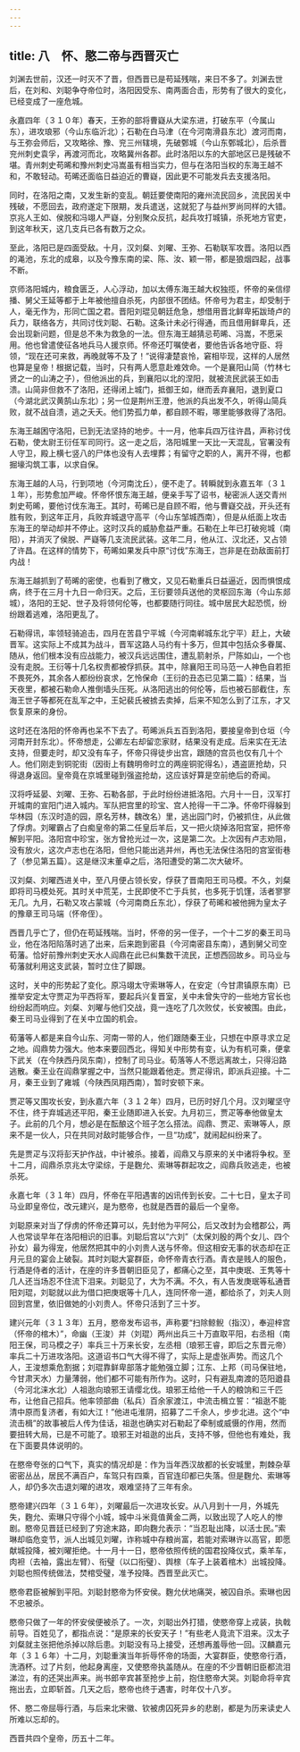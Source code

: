 ```yaml
---
---
---
```

title: 八　怀、愍二帝与西晋灭亡
---



刘渊去世前，汉还一时灭不了晋，但西晋已是苟延残喘，来日不多了。刘渊去世后，在刘和、刘聪争夺帝位时，洛阳因受东、南两面合击，形势有了很大的变化，已经变成了一座危城。

永嘉四年（３１０年）春天，王弥的部将曹嶷从大梁东进，打破东平（今属山东），进攻琅邪（今山东临沂北）；石勒在白马津（在今河南滑县东北）渡河而南，与王弥会师后，又攻略徐、豫、兖三州辖境，先破鄄城（今山东鄄城北），后杀晋兖州刺史袁孚，再渡河而北，攻略冀州各郡。此时洛阳以东的大部地区已是残破不堪。青州刺史苟晞和豫州刺史冯嵩虽有相当实力，但与在洛阳当权的东海王越不和，不敢轻动。苟晞还面临日益迫近的曹嶷，因此更不可能发兵去支援洛阳。

同时，在洛阳之南，又发生新的变乱。朝廷要使南阳的雍州流民回乡，流民因关中残破，不愿回去，政府遂定下限期，发兵遣送，这就犯了与益州罗尚同样的大错。京兆人王如、侯脱和冯翊人严嶷，分别聚众反抗，起兵攻打城镇，杀死地方官吏，到这年秋天，这几支兵已各有数万之众。

至此，洛阳已是四面受敌。十月，汉刘粲、刘曜、王弥、石勒联军攻晋。洛阳以西的渑池，东北的成皋，以及今豫东南的梁、陈、汝、颖一带，都是狼烟四起，战事不断。

京师洛阳城内，粮食匮乏，人心浮动，加以太傅东海王越大权独揽，怀帝的亲信缪播、舅父王延等都于上年被他擅自杀死，内部很不团结。怀帝号为君主，却受制于人，毫无作为，形同亡国之君。晋阳刘琨见朝廷危急，想借用晋北鲜卑拓跋琦卢的兵力，联络各方，共同讨伐刘聪、石勒。这条计未必行得通，而且借用鲜卑兵，还会出现新问题，但是总不朱为救急的一法。但东海王越猜忌苟晞、冯嵩，不愿采用。他也曾遣使征各地兵马人援京师。怀帝还叮嘱使者，要他告诉各地守臣、将领，“现在还可来救，再晚就等不及了！”说得凄楚哀怜，窘相毕现，这样的人居然也算是皇帝！根据记载，当时，只有两人愿意赴难效命。一个是襄阳山简（竹林七贤之一的山涛之子），但他派出的兵，到襄阳以北的涅阳，就被流民武装王如击溃。山简非但救不了洛阳，还得闭上城门，抵御王如，继而丢弃襄阳，退到夏口（今湖北武汉黄鹄山东北）；另一位是荆州王澄，他派的兵出发不久，听得山简兵败，就不战自溃，逃之夭夭。他们势孤力单，都自顾不暇，哪里能够救得了洛阳。

东海王越困守洛阳，已到无法坚持的地步。十一月，他率兵四万往许昌，声称讨伐石勒，使太尉王衍任军司同行。这一走之后，洛阳城里一天比一天混乱，官署没有人守卫，殿上横七竖八的尸体也没有人去埋葬；有留守之职的人，离开不得，也都掘壕沟筑工事，以求自保。

东海王越的人马，行到项地（今河南沈丘），便不走了。转瞬就到永嘉五年（３１１年），形势愈加严峻。怀帝怀恨东海王越，便亲手写了诏书，秘密派人送交青州刺史苟晞，要他讨伐东海王。其时，苟晞已是自顾不暇，他与曹嶷交战，开头还有胜有败，到这年正月，兵败弃城退守高平（今山东邹城西南），但是从纸面上攻击东海王的举动却并不停止。这时汉兵的威胁愈益严重。石勒在上年已打破宛城（南阳），并消灭了侯脱、严嶷等几支流民武装。这年二月，他从江、汉北还，又占领了许昌。在这样的情势下，苟晞如果发兵中原“讨伐”东海王，岂非是在劲敌面前打内战！

东海王越抓到了苟晞的密使，也看到了檄文，又见石勒重兵日益逼近，因而惧恨成病，终于在三月十九日一命归天。之后，王衍要领兵送他的灵枢回东海（今山东郯城），洛阳的王妃、世子及将领何伦等，也都要随行同往。城中居民大起恐慌，纷纷跟着逃难，洛阳更乱了。

石勒得讯，率领轻骑追击，四月在苦县宁平城（今河南郸城东北宁平）赶上，大破晋军。这实际上不成其为战斗，晋军这路人马约有十多万，但其中包括众多眷属、随从，他们根本没有应战能力，被汉兵远远围住，遭乱箭射杀，尸陈如山，一个也没有走脱。王衍等十几名权贵都被俘抓获。其中，除襄阳王司马范一人神色自若拒不畏死外，其余各人都纷纷哀求，乞怜保命（王衍的丑态已见第二篇）：结果，当天夜里，都被石勒命人推倒墙头压死。从洛阳逃出的何伦等，后也被石部截住，东海王世子等都死在乱军之中，王妃裴氏被掳去卖掉，后来不知怎么到了江东，才又恢复原来的身份。

这时还在洛阳的怀帝再也呆不下去了。苟晞派兵五百到洛阳，要接皇帝到仓垣（今河南开封东北）。怀帝想走，公卿左右却留恋家财，结果没有走成。后来实在无法支持，但要走时，却又没有车子，怀帝只得徒步出宫，跟随的宫员也仅有几十个人。他们刚走到铜驼街（因街上有魏明帝时立的两座铜驼得名），遇盗匪抢劫，只得退身返回。皇帝竟在京城里碰到强盗抢劫，这应该好算是空前绝后的奇闻。

汉将呼延晏、刘曜、王弥、石勒各部，于此时纷纷进抵洛阳。六月十一日，汉军打开城南的宣阳门进入城内。军队把宫里的珍宝、宫人抢得一干二净。怀帝吓得躲到华林园（东汉时造的园，原名芳林，魏改名）里，逃出园门时，仍被抓住，从此做了俘虏。刘曜霸占了白痴皇帝的第二任皇后羊后，又一把火烧掉洛阳宫室，把怀帝解到平阳。洛阳宫中珍宝，张方曾抢光过一次，这是第二次。上次因有卢志劝阻，没有放火，这次卢志也在洛阳，但他只能出逃并州，再也无法保住洛阳的宫室街巷了（参见第五篇）。这是继汉末董卓之后，洛阳遭受的第二次大破坏。

汉刘粲、刘曜西进关中，至八月便占领长安，俘获了晋南阳王司马模。不久，刘粲即将司马模处死。其时关中荒芜，士民即使不亡于兵贫，也多死于饥馑，活者寥寥无几。九月，石勒又攻占蒙城（今河南商丘东北），俘获了苟晞和被他拥为皇太子的豫章王司马端（怀帝侄）。

西晋几乎亡了，但仍在苟延残喘。当时，怀帝的另一侄子，一个十二岁的秦王司马业，他在洛阳陷落时逃了出来，后来跑到密县（今河南密县东南），遇到舅父司空荀藩。恰好前豫州刺史天水人阎鼎在此已纠集数干流民，正想西回故乡。司马业与荀藩就利用这支武装，暂时立住了脚跟。

这时，关中的形势起了变化。原冯翊太守索琳等人，在安定（今甘肃镇原东南）已推举安定太守贾疋为平西将军，要起兵兴复晋室，关中未曾失守的一些地方官长也纷纷起而响应。刘粲、刘曜与他们交战，竟一连吃了几次败仗，长安被围。由此，秦王司马业得到了在关中立国的机会。

荀藩等人都是来自今山东、河南一带的人，他们跟随秦王业，只想在中原寻求立足之地。阎鼎势力强大。他本来要回西北，得知关中形势有变，认为有机可乘，便拿下武关（在今陕西丹凤东南），控制了司马业。荀落等人不愿远离故土，只得沿路逃散。秦王业在阎鼎掌握之中，当然只能跟着他走。贾疋得讯，即派兵迎接。十二月，秦王业到了雍城（今陕西凤翔西南），暂时安顿下来。

贾疋等又围攻长安，到永嘉六年（３１２年）四月，已历时好几个月。汉刘曜坚守不住，终于弃城逃还平阳，秦王业随即进入长安。九月初三，贾疋等奉他做皇太子。此前的几个月，想必是在酝酿这个班子怎么搭法。阎鼎、贾疋、索琳等人，原来不是一伙人，只在共同对敌时能够合作，一旦“功成”，就闹起纠纷来了。

先是贾疋与汉将彭天护作战，中计被杀。接着，阎鼎又与原来的关中诸将争权。至十二月，阎鼎杀京兆太守梁综，于是麴允、索琳等群起攻之，阎鼎兵败逃走，也被杀死。

永嘉七年（３１年）四月，怀帝在平阳遇害的凶讯传到长安。二十七日，皇太子司马业即皇帝位，改元建兴，是为愍帝，也就是西晋的最后一个皇帝。

刘聪原来对当了俘虏的怀帝还算可以，先封他为平阿公，后又改封为会稽郡公，两人也常谈早年在洛阳相识的旧事。刘聪后宫以“六刘”（太保刘殷的两个女儿、四个孙女）最为得宠，他居然把其中的小刘贵人送与怀帝。但这相安无事的状态却在正月元旦的宴会上破裂。其时刘聪大宴群臣，命怀帝青衣行酒。青衣是贱人的服色，行酒是侍者的活计，在座的许多晋朝旧臣见了，都痛心之至，其中庚珉、王隽等十几人还当场忍不住流下泪来。刘聪见了，大为不满。不久，有人告发庚珉等私通晋阳刘琨，刘聪就以此为借口把庚珉等十几人，连同怀帝一道，都给杀了，刘夫人则回到宫里，依旧做她的小刘贵人。怀帝只活到了三十岁。

建兴元年（３１３年）五月，愍帝发布诏书，声称要“扫除鲸鲵（指汉），奉迎梓宫（怀帝的棺木）”，命幽（王浚）并（刘琨）两州出兵三十万直取平阳，右丞相（南阳王保，司马模之子）率兵三十万来长安，左丞相（琅邪王睿，即后之东晋元帝）率兵二十万进攻洛阳。这道诏书口气大得不得了，实际上是虚张声势。而这几个人，王浚想乘危割据；刘琨靠鲜卑部落才能勉强立脚；江东、上邦（司马保驻地，今甘肃天水）力量薄弱，他们都不可能有所作为。这时，只有避乱南渡的范阳遒县（今河北涞水北）人祖逖向琅邪王请缨北伐。琅邪王给他一千人的粮饷和三千匹布，让他自己招兵。他率领部曲（私兵）百余家渡江，中流击楫立誓：“祖逖不能清中原而复济者，有如大江！”他进屯淮阴，招募了二千余人，步步北进。这个“中流击楫”的故事被后人传为佳话，祖逖也确实对石勒起了牵制或威慑的作用，然而要扭转大局，已是不可能了。琅邪王对祖逖的出兵，支持不够，但他也有难处，我在下面要具体说明的。

在愍帝夸张的口气下，真实的情况却是：作为当年西汉故都的长安城里，荆棘杂草密密丛丛，居民不满百户，车驾只有四乘，百官连印都已失落。但是麴允、索琳等人，却仍多次击退刘曜的进攻，艰难坚持了三年有余。

愍帝建兴四年（３１６年），刘曜最后一次进攻长安。从八月到十一月，外城先失，麴允、索琳只守得个小城，城中斗米竟值黄金二两，以致出现了人吃人的惨剧。愍帝见晋廷已经到了穷途末路，即向麴允表示：“当忍耻出降，以活士民。”索琳却临危变节，派人出城见刘曜，诈称城中存粮尚富，若能对索琳许以高官，即愿献城投降，被刘曜拒绝。十一月十一日，愍帝依照传统的国君投降仪式，乘羊车，肉袒（去袖，露出左臂）、衔璧（以口衔璧）、舆榇（车子上装着棺木）出城投降。刘聪也照传统做法，焚棺受璧，准予投降。西晋至此灭亡。

愍帝君臣被解到平阳。刘聪封愍帝为怀安侯。麴允伏地痛哭，被囚自杀。索琳也因不忠被杀。

愍帝只做了一年的怀安侯便被杀了。一次，刘聪出外打猎，使愍帝穿上戎装，执戟前导。百姓见了，都指点说：“是原来的长安天子！”有些老人竟流下泪来。汉太子刘粲就主张把他杀掉以除后患。刘聪没有马上接受，还想再羞辱他一回。汉麟嘉元年（３１６年）十二月，刘聪重演当年折辱怀帝的场面，大宴群臣，使愍帝行酒，洗酒杯。过了片刻，他起身离座，又使愍帝执盖随从。在座的不少晋朝旧臣都流泪涕泣，有的还哭出声来。尚书郎辛宾甚至抢步上前，抱住愍帝大哭。刘聪命将辛宾拖出去，立即斩首。几天之后，愍帝也终于遇害，时年仅十八岁。

怀、愍二帝屈辱行酒，与后来北宋徽、钦被虏囚死异乡的悲剧，都是为历来读史人所难以忘却的。

西晋共四个皇帝，历五十二年。